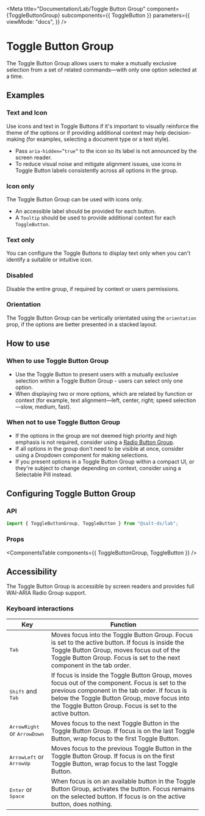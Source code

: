 
<Meta
  title="Documentation/Lab/Toggle Button Group"
  component={ToggleButtonGroup}
  subcomponents={{ ToggleButton }}
  parameters={{
    viewMode: "docs",
  }}
/>

# Toggle Button Group

<Canvas>
  <Story id="lab-toggle-button-group--horizontal" />
</Canvas>

The Toggle Button Group allows users to make a mutually exclusive selection from a set of related commands—with only one option selected at a time.

## Examples

### Text and Icon

Use icons and text in Toggle Buttons if it's important to visually reinforce the theme of the options or if providing additional context may help decision-making (for examples, selecting a document type or a text style).

- Pass `aria-hidden=”true”` to the icon so its label is not announced by the screen reader.
- To reduce visual noise and mitigate alignment issues, use icons in Toggle Button labels consistently across all options in the group.

<Canvas>
  <Story id="lab-toggle-button-group--horizontal" />
</Canvas>

### Icon only

The Toggle Button Group can be used with icons only.

- An accessible label should be provided for each button.
- A `Tooltip` should be used to provide additional context for each `ToggleButton`.

<Canvas>
  <Story id="lab-toggle-button-group--horizontal-icon-only" />
</Canvas>

### Text only

You can configure the Toggle Buttons to display text only when you can't identify a suitable or intuitive icon.

<Canvas>
  <Story id="lab-toggle-button-group--horizontal-text-only" />
</Canvas>

### Disabled

Disable the entire group, if required by context or users permissions.

<Canvas>
  <Story id="lab-toggle-button-group--disabled" />
</Canvas>

### Orientation

The Toggle Button Group can be vertically orientated using the `orientation` prop, if the options are better presented in a stacked layout.

<Canvas>
  <Story id="lab-toggle-button-group--vertical" />
</Canvas>

<Canvas>
  <Story id="lab-toggle-button-group--vertical-icon-only" />
</Canvas>

<Canvas>
  <Story id="lab-toggle-button-group--vertical-text-only" />
</Canvas>

## How to use

### When to use Toggle Button Group

- Use the Toggle Button to present users with a mutually exclusive selection within a Toggle Button Group - users can select only one option.
- When displaying two or more options, which are related by function or context (for example, text alignment—left, center, right; speed selection—slow, medium, fast).

### When not to use Toggle Button Group

- If the options in the group are not deemed high priority and high emphasis is not required, consider using a [Radio Button Group](/components/radio-button-group).
- If all options in the group don't need to be visible at once, consider using a Dropdown component for making selections.
- If you present options in a Toggle Button Group within a compact UI, or they're subject to change depending on context, consider using a Selectable Pill instead.

## Configuring Toggle Button Group

### API

```jsx
import { ToggleButtonGroup, ToggleButton } from "@salt-ds/lab";
```

### Props

<ComponentsTable components={{ ToggleButtonGroup, ToggleButton }} />

## Accessibility

The Toggle Button Group is accessible by screen readers and provides full WAI-ARIA Radio Group support.

### Keyboard interactions

| Key                                           | Function                                                                                                                                                                                                                                                      |
| --------------------------------------------- | ------------------------------------------------------------------------------------------------------------------------------------------------------------------------------------------------------------------------------------------------------------- |
| <kbd>Tab</kbd>                                | Moves focus into the Toggle Button Group. Focus is set to the active button. If focus is inside the Toggle Button Group, moves focus out of the Toggle Button Group. Focus is set to the next component in the tab order.                                     |
| <kbd>Shift</kbd> and <kbd>Tab</kbd>           | If focus is inside the Toggle Button Group, moves focus out of the component. Focus is set to the previous component in the tab order. If focus is below the Toggle Button Group, move focus into the Toggle Button Group. Focus is set to the active button. |
| <kbd>ArrowRight</kbd> or <kbd>ArrowDown</kbd> | Moves focus to the next Toggle Button in the Toggle Button Group. If focus is on the last Toggle Button, wrap focus to the first Toggle Button.                                                                                                               |
| <kbd>ArrowLeft</kbd> or <kbd>ArrowUp</kbd>    | Moves focus to the previous Toggle Button in the Toggle Button Group. If focus is on the first Toggle Button, wrap focus to the last Toggle Button.                                                                                                           |
| <kbd>Enter</kbd> or <kbd>Space</kbd>          | When focus is on an available button in the Toggle Button Group, activates the button. Focus remains on the selected button. If focus is on the active button, does nothing.                                                                                  |

<HelpAndSupport />
